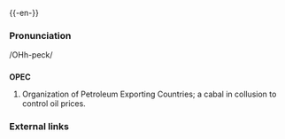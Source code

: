 {{-en-}}

===Pronunciation===
/OHh-peck/ <!-- Help! -->

==={{Acronym}}===
'''OPEC'''
#Organization of Petroleum Exporting Countries; a cabal in collusion to control oil prices.

===External links===
{{pedialite}}